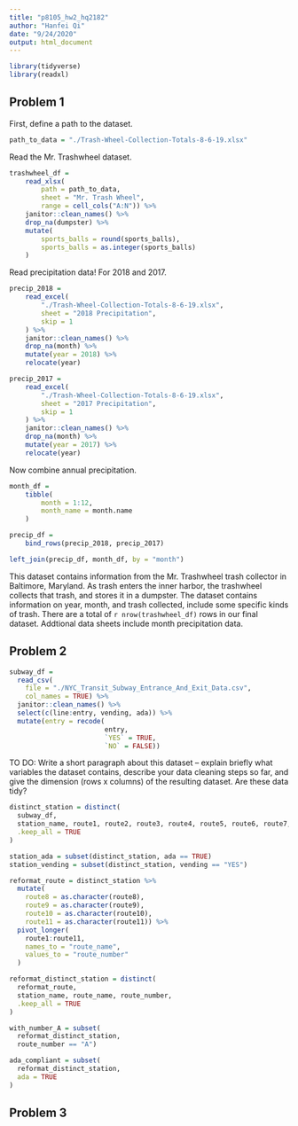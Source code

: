 ```yaml
---
title: "p8105_hw2_hq2182"
author: "Hanfei Qi"
date: "9/24/2020"
output: html_document
---
```


```r
library(tidyverse)
library(readxl)
```

## Problem 1

First, define a path to the dataset. 

```r
path_to_data = "./Trash-Wheel-Collection-Totals-8-6-19.xlsx"
```

Read the Mr. Trashwheel dataset. 

```r
trashwheel_df = 
	read_xlsx(
		path = path_to_data,
		sheet = "Mr. Trash Wheel",
		range = cell_cols("A:N")) %>% 
	janitor::clean_names() %>% 
	drop_na(dumpster) %>% 
	mutate(
		sports_balls = round(sports_balls),
		sports_balls = as.integer(sports_balls)
	)
```

Read precipitation data! For 2018 and 2017. 

```r
precip_2018 = 
	read_excel(
		"./Trash-Wheel-Collection-Totals-8-6-19.xlsx",
		sheet = "2018 Precipitation",
		skip = 1
	) %>% 
	janitor::clean_names() %>% 
	drop_na(month) %>% 
	mutate(year = 2018) %>% 
	relocate(year)

precip_2017 = 
	read_excel(
		"./Trash-Wheel-Collection-Totals-8-6-19.xlsx",
		sheet = "2017 Precipitation",
		skip = 1
	) %>% 
	janitor::clean_names() %>% 
	drop_na(month) %>% 
	mutate(year = 2017) %>% 
	relocate(year)
```

Now combine annual precipitation.

```r
month_df = 
	tibble(
		month = 1:12,
		month_name = month.name
	)

precip_df = 
	bind_rows(precip_2018, precip_2017)

left_join(precip_df, month_df, by = "month")
```

This dataset contains information from the Mr. Trashwheel trash collector in Baltimore, Maryland. As trash enters the inner harbor, the trashwheel collects that trash, and stores it in a dumpster. The dataset contains information on year, month, and trash collected, include some specific kinds of trash. There are a total of `r nrow(trashwheel_df)` rows in our final dataset. Addtional data sheets include month precipitation data.

## Problem 2

```r
subway_df = 
  read_csv(
    file = "./NYC_Transit_Subway_Entrance_And_Exit_Data.csv",
    col_names = TRUE) %>%
  janitor::clean_names() %>%
  select(c(line:entry, vending, ada)) %>% 
  mutate(entry = recode(
                        entry, 
                        `YES` = TRUE,
                        `NO` = FALSE))
```

TO DO: Write a short paragraph about this dataset – explain briefly what variables the dataset contains, describe your data cleaning steps so far, and give the dimension (rows x columns) of the resulting dataset. Are these data tidy?

```r
distinct_station = distinct(
  subway_df, 
  station_name, route1, route2, route3, route4, route5, route6, route7, route8, route9, route11,
  .keep_all = TRUE
)

station_ada = subset(distinct_station, ada == TRUE)
station_vending = subset(distinct_station, vending == "YES")
```

```r
reformat_route = distinct_station %>%
  mutate(
    route8 = as.character(route8),
    route9 = as.character(route9),
    route10 = as.character(route10),
    route11 = as.character(route11)) %>% 
  pivot_longer(
    route1:route11,
    names_to = "route_name",
    values_to = "route_number"
  )

reformat_distinct_station = distinct(
  reformat_route, 
  station_name, route_name, route_number,
  .keep_all = TRUE
)

with_number_A = subset(
  reformat_distinct_station, 
  route_number == "A")

ada_compliant = subset(
  reformat_distinct_station,
  ada = TRUE
)
```

## Problem 3

